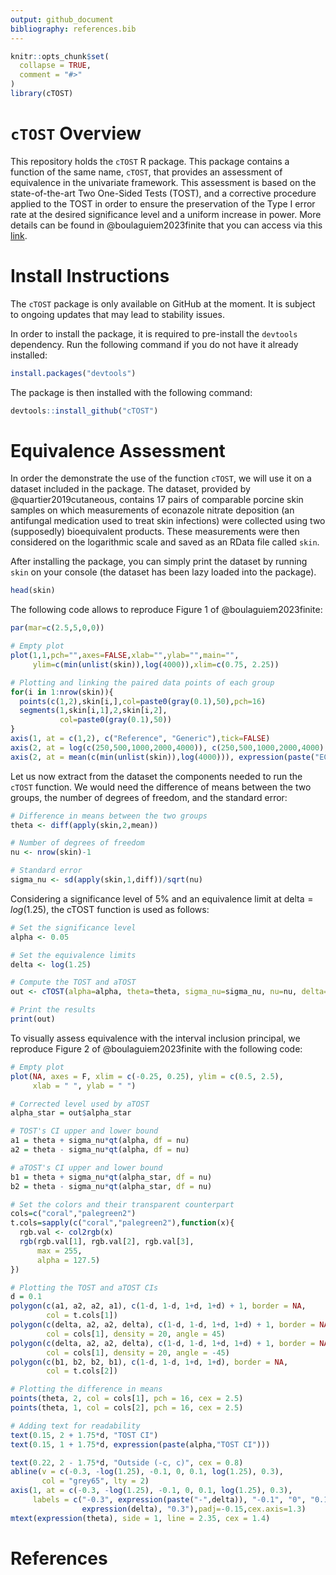 ```yaml
---
output: github_document
bibliography: references.bib
---
```


<!-- README.md is generated from README.Rmd. Please edit this file -->

```r
knitr::opts_chunk$set(
  collapse = TRUE,
  comment = "#>"
)
library(cTOST)
```
 
# `cTOST` Overview

This repository holds the `cTOST` R package. This package contains a function of the same name, `cTOST`, that provides an assessment of equivalence in the univariate framework. This assessment is based on the state-of-the-art Two One-Sided Tests (TOST), and a corrective procedure applied to the TOST in order to ensure the preservation of the Type I error rate at the desired significance level and a uniform increase in power. More details can be found in @boulaguiem2023finite that you can access via this [link](https://www.biorxiv.org/content/10.1101/2023.03.11.532179v3).

# Install Instructions

The `cTOST` package is only available on GitHub at the moment. It is subject to ongoing updates that may lead to stability issues.  

In order to install the package, it is required to pre-install the `devtools` dependency. Run the following command if you do not have it already installed:
```r
install.packages("devtools")
```
The package is then installed with the following command: 
```r
devtools::install_github("cTOST")
```

# Equivalence Assessment 

In order the demonstrate the use of the function `cTOST`, we will use it on a dataset included in the package. The dataset, provided by @quartier2019cutaneous, contains $17$ pairs of comparable porcine skin samples on which measurements of econazole nitrate deposition (an antifungal medication used to treat skin infections) were collected using two (supposedly) bioequivalent products. These measurements were then considered on the logarithmic scale and saved as an RData file called `skin`. 

After installing the package, you can simply print the dataset by running `skin` on your console (the dataset has been lazy loaded into the package). 

```r
head(skin)
```

The following code allows to reproduce Figure 1 of @boulaguiem2023finite:

```r
par(mar=c(2.5,5,0,0))

# Empty plot
plot(1,1,pch="",axes=FALSE,xlab="",ylab="",main="",
     ylim=c(min(unlist(skin)),log(4000)),xlim=c(0.75, 2.25))

# Plotting and linking the paired data points of each group
for(i in 1:nrow(skin)){
  points(c(1,2),skin[i,],col=paste0(gray(0.1),50),pch=16)
  segments(1,skin[i,1],2,skin[i,2],
           col=paste0(gray(0.1),50))
}
axis(1, at = c(1,2), c("Reference", "Generic"),tick=FALSE)
axis(2, at = log(c(250,500,1000,2000,4000)), c(250,500,1000,2000,4000), las=2)
axis(2, at = mean(c(min(unlist(skin)),log(4000))), expression(paste("ECZ deposition (ng/cm"^2*")")),padj=-4.5, tick = FALSE)
```

Let us now extract from the dataset the components needed to run the `cTOST` function. We would need the difference of means between the two groups, the number of degrees of freedom, and the standard error:

```r
# Difference in means between the two groups
theta <- diff(apply(skin,2,mean)) 

# Number of degrees of freedom
nu <- nrow(skin)-1 

# Standard error
sigma_nu <- sd(apply(skin,1,diff))/sqrt(nu) 
```

Considering a significance level of $5\%$ and an equivalence limit at $\text{delta}=log(1.25)$, the cTOST function is used as follows:

```r
# Set the significance level 
alpha <- 0.05

# Set the equivalence limits
delta <- log(1.25)

# Compute the TOST and aTOST
out <- cTOST(alpha=alpha, theta=theta, sigma_nu=sigma_nu, nu=nu, delta=delta)

# Print the results
print(out)
```

To visually assess equivalence with the interval inclusion principal, we reproduce Figure 2 of @boulaguiem2023finite with the following code: 

```r
# Empty plot
plot(NA, axes = F, xlim = c(-0.25, 0.25), ylim = c(0.5, 2.5),
     xlab = " ", ylab = " ")

# Corrected level used by aTOST
alpha_star = out$alpha_star

# TOST's CI upper and lower bound
a1 = theta + sigma_nu*qt(alpha, df = nu)
a2 = theta - sigma_nu*qt(alpha, df = nu)

# aTOST's CI upper and lower bound 
b1 = theta + sigma_nu*qt(alpha_star, df = nu)
b2 = theta - sigma_nu*qt(alpha_star, df = nu)

# Set the colors and their transparent counterpart
cols=c("coral","palegreen2")
t.cols=sapply(c("coral","palegreen2"),function(x){
  rgb.val <- col2rgb(x)
  rgb(rgb.val[1], rgb.val[2], rgb.val[3],
      max = 255,
      alpha = 127.5)
})

# Plotting the TOST and aTOST CIs
d = 0.1
polygon(c(a1, a2, a2, a1), c(1-d, 1-d, 1+d, 1+d) + 1, border = NA,
        col = t.cols[1])
polygon(c(delta, a2, a2, delta), c(1-d, 1-d, 1+d, 1+d) + 1, border = NA,
        col = cols[1], density = 20, angle = 45)
polygon(c(delta, a2, a2, delta), c(1-d, 1-d, 1+d, 1+d) + 1, border = NA,
        col = cols[1], density = 20, angle = -45)
polygon(c(b1, b2, b2, b1), c(1-d, 1-d, 1+d, 1+d), border = NA,
        col = t.cols[2])

# Plotting the difference in means
points(theta, 2, col = cols[1], pch = 16, cex = 2.5)
points(theta, 1, col = cols[2], pch = 16, cex = 2.5)

# Adding text for readability
text(0.15, 2 + 1.75*d, "TOST CI")
text(0.15, 1 + 1.75*d, expression(paste(alpha,"TOST CI")))

text(0.22, 2 - 1.75*d, "Outside (-c, c)", cex = 0.8)
abline(v = c(-0.3, -log(1.25), -0.1, 0, 0.1, log(1.25), 0.3),
       col = "grey65", lty = 2)
axis(1, at = c(-0.3, -log(1.25), -0.1, 0, 0.1, log(1.25), 0.3),
     labels = c("-0.3", expression(paste("-",delta)), "-0.1", "0", "0.1",
                expression(delta), "0.3"),padj=-0.15,cex.axis=1.3)
mtext(expression(theta), side = 1, line = 2.35, cex = 1.4)

``` 

# References









